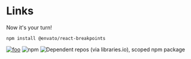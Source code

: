 
<Meta title="Links" />

# Links

Now it's your turn!

```shell
npm install @envato/react-breakpoints
```

[![foo](https://img.shields.io/badge/Envato-React%20Breakpoints-blue?style=for-the-badge)](https://github.com/envato/react-breakpoints#readme)
![npm](https://img.shields.io/npm/dw/@envato/react-breakpoints?style=for-the-badge)
![Dependent repos (via libraries.io), scoped npm package](https://img.shields.io/librariesio/dependent-repos/npm/@envato/react-breakpoints?style=for-the-badge)

